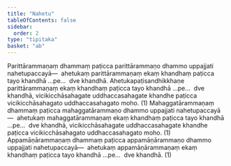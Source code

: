 ```yaml
---
title: "Nahetu"
tableOfContents: false
sidebar:
  order: 2
type: "tipitaka"
basket: "ab"
---
```



<DynamicBreadcrumb />

<Division number="4">

<Paragraph number="2163">
Parittārammaṇaṃ dhammaṃ paṭicca parittārammaṇo dhammo uppajjati nahetupaccayā—  ahetukaṃ parittārammaṇaṃ ekaṃ khandhaṃ paṭicca tayo khandhā …pe…  dve khandhā. Ahetukapaṭisandhikkhaṇe parittārammaṇaṃ ekaṃ khandhaṃ paṭicca tayo khandhā …pe…  dve khandhā, vicikicchāsahagate uddhaccasahagate khandhe paṭicca vicikicchāsahagato uddhaccasahagato moho. (1)
</Paragraph>

<Paragraph number="2164">
Mahaggatārammaṇaṃ dhammaṃ paṭicca mahaggatārammaṇo dhammo uppajjati nahetupaccayā—  ahetukaṃ mahaggatārammaṇaṃ ekaṃ khandhaṃ paṭicca tayo khandhā …pe…  dve khandhā, vicikicchāsahagate uddhaccasahagate khandhe paṭicca vicikicchāsahagato uddhaccasahagato moho. (1)
</Paragraph>

<Paragraph number="2165">
Appamāṇārammaṇaṃ dhammaṃ paṭicca appamāṇārammaṇo dhammo uppajjati nahetupaccayā—  ahetukaṃ appamāṇārammaṇaṃ ekaṃ khandhaṃ paṭicca tayo khandhā …pe…  dve khandhā. (1)
</Paragraph>
</Division>